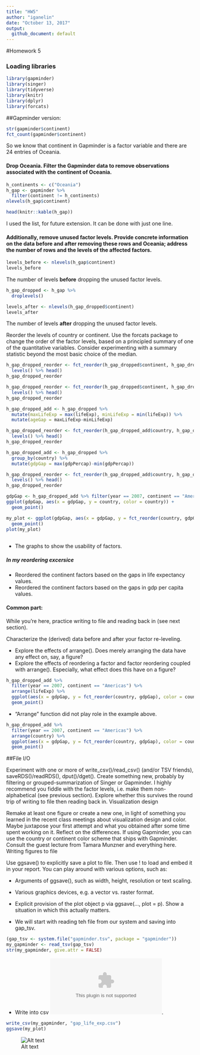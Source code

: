 ```yaml
---
title: "HW5"
author: "iganelin"
date: "October 13, 2017"
output:
  github_document: default
---
```


#Homework 5

### Loading libraries
```r
library(gapminder)
library(singer)
library(tidyverse)
library(knitr)
library(dplyr)
library(forcats)
```

##Gapminder version:

```r
str(gapminder$continent)
fct_count(gapminder$continent)
```
So we know that continent in Gapminder is a factor variable and there are 24 entries of Oceania.

#### Drop Oceania. Filter the Gapminder data to remove observations associated with the continent of Oceania. 
```r
h_continents <- c("Oceania")
h_gap <- gapminder %>%
  filter(continent != h_continents)
nlevels(h_gap$continent)

head(knitr::kable(h_gap))
```
I used the list, for future extension. It can be done with just one line.

#### Additionally, remove unused factor levels. Provide concrete information on the data before and after removing these rows and Oceania; address the number of rows and the levels of the affected factors.
```r
levels_before <- nlevels(h_gap$continent)
levels_before
```

The number of levels **before** dropping the unused factor levels.
```r
h_gap_dropped <- h_gap %>% 
  droplevels()

levels_after <- nlevels(h_gap_dropped$continent)
levels_after
```

The number of levels **after** dropping the unused factor levels.

Reorder the levels of country or continent. Use the forcats package to change the order of the factor levels, based on a principled summary of one of the quantitative variables. Consider experimenting with a summary statistic beyond the most basic choice of the median.

```r
h_gap_dropped_reorder <- fct_reorder(h_gap_dropped$continent, h_gap_dropped$lifeExp) %>% 
  levels() %>% head()
h_gap_dropped_reorder

h_gap_dropped_reorder <- fct_reorder(h_gap_dropped$continent, h_gap_dropped$lifeExp,  .desc = TRUE) %>% 
  levels() %>% head()
h_gap_dropped_reorder

h_gap_dropped_add <- h_gap_dropped %>% 
  mutate(maxLifeExp = max(lifeExp), minLifeExp = min(lifeExp)) %>% 
  mutate(ageGap = maxLifeExp-minLifeExp)

h_gap_dropped_reorder <- fct_reorder(h_gap_dropped_add$country, h_gap_dropped_add$ageGap) %>% 
  levels() %>% head()
h_gap_dropped_reorder

h_gap_dropped_add <- h_gap_dropped %>% 
  group_by(country) %>% 
  mutate(gdpGap = max(gdpPercap)-min(gdpPercap))

h_gap_dropped_reorder <- fct_reorder(h_gap_dropped_add$country, h_gap_dropped_add$gdpGap) %>% 
  levels() %>% head()
h_gap_dropped_reorder

```
```r
gdpGap <- h_gap_dropped_add %>% filter(year == 2007, continent == "Americas")
ggplot(gdpGap, aes(x = gdpGap, y = country, color = country)) +
  geom_point()

my_plot <- ggplot(gdpGap, aes(x = gdpGap, y = fct_reorder(country, gdpGap), color = country)) +
  geom_point()
plot(my_plot)
  
```

- The graphs to show the usability of factors.

##### In my reordering excersice
- Reordered the continent factors based on the gaps in life expectancy values.
- Reordered the continent factors based on the gaps in gdp per capita values.

#### Common part:

While you’re here, practice writing to file and reading back in (see next section).

Characterize the (derived) data before and after your factor re-leveling.

- Explore the effects of arrange(). Does merely arranging the data have any effect on, say, a figure?
- Explore the effects of reordering a factor and factor reordering coupled with arrange(). Especially, what effect does this have on a figure?
```r
h_gap_dropped_add %>% 
  filter(year == 2007, continent == "Americas") %>% 
  arrange(lifeExp) %>% 
  ggplot(aes(x = gdpGap, y = fct_reorder(country, gdpGap), color = country)) +
  geom_point()

```


- "Arrange" function did not play role in the example above.

```r
h_gap_dropped_add %>% 
  filter(year == 2007, continent == "Americas") %>% 
  arrange(country) %>% 
  ggplot(aes(x = gdpGap, y = fct_reorder(country, gdpGap), color = country)) +
  geom_point()

```

##File I/O

Experiment with one or more of write_csv()/read_csv() (and/or TSV friends), saveRDS()/readRDS(), dput()/dget(). Create something new, probably by filtering or grouped-summarization of Singer or Gapminder. I highly recommend you fiddle with the factor levels, i.e. make them non-alphabetical (see previous section). Explore whether this survives the round trip of writing to file then reading back in.
Visualization design

Remake at least one figure or create a new one, in light of something you learned in the recent class meetings about visualization design and color. Maybe juxtapose your first attempt and what you obtained after some time spent working on it. Reflect on the differences. If using Gapminder, you can use the country or continent color scheme that ships with Gapminder. Consult the guest lecture from Tamara Munzner and everything here.
Writing figures to file

Use ggsave() to explicitly save a plot to file. Then use ! to load and embed it in your report. You can play around with various options, such as:

- Arguments of ggsave(), such as width, height, resolution or text scaling.
- Various graphics devices, e.g. a vector vs. raster format.
- Explicit provision of the plot object p via ggsave(..., plot = p). Show a situation in which this actually matters.


 - We will start with reading teh file from our system and saving into gap_tsv.
```r
(gap_tsv <- system.file("gapminder.tsv", package = "gapminder"))
my_gapminder <- read_tsv(gap_tsv)
str(my_gapminder, give.attr = FALSE)
```

- Write into csv ![file](https://github.com/ilgan/STAT545-hw-ganelin-ilya/blob/master/HW5/gap_life_exp.csv).
```r
write_csv(my_gapminder, "gap_life_exp.csv")
ggsave(my_plot)
```
![Alt text](/path/to/img.png)

